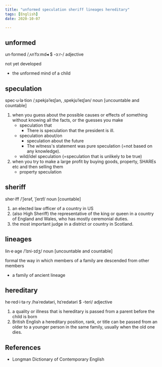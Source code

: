 ```yaml
---
title: "unformed speculation sheriff lineages hereditary"
tags: [English]
date: 2020-10-07

---
```


## unformed

un·formed /ˌʌnˈfɔːmd◂ $ -ɔːr-/ adjective

not yet developed

- the unformed mind of a child

## speculation

spec·u·la·tion /ˌspekjəˈleɪʃən, ˌspekjʊˈleɪʃən/ noun [uncountable and countable]

1. when you guess about the possible causes or effects of something without knowing all
   the facts, or the guesses you make
   - speculation that
     - There is speculation that the president is ill.
   - speculation about/on
     - speculation about the future
     - The witness's statement was pure speculation (=not based on any knowledge).
   - wild/idel speculation (=speculation that is unlikely to be true)
2. when you try to make a large profit by buying goods, property, SHAREs etc and then
   selling them
   - property speculation

## sheriff

sher·iff /ˈʃerəf, ˈʃerɪf/ noun [countable]

1. an elected law officer of a country in US
2. (also High Sheriff) the representative of the king or queen in a country of England and
   Wales, who has mostly ceremonial duties.
3. the most important judge in a district or country in Scotland.

## lineages

lin·e·age /ˈlɪni-ɪdʒ/ noun [uncountable and countable]

formal the way in which members of a family are descended from other members

- a family of ancient lineage

## hereditary

he·red·i·ta·ry /həˈredətəri, hɪˈredətəri $ -teri/ adjective

1. a quality or illness that is hereditary is passed from a parent before the child is
   born
2. British English a hereditary position, rank, or title can be passed from an older to a
   younger person in the same family, usually when the old one dies.

## References

- Longman Dictionary of Contemporary English
